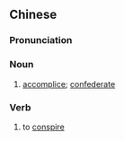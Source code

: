 {{also|同谋}}
==Chinese==
{{zh-forms|s=同谋}}

===Pronunciation===
{{zh-pron
|m=tóngmóu
|c=tung4 mau4
|h=pfs=thùng-mèu
|mn=qz:tông-biô/tw,xm,zz:tông-bô͘
|cat=n,v
}}

===Noun===
{{zh-noun}}

# [[accomplice]]; [[confederate]]

===Verb===
{{zh-verb}}

# to [[conspire]]